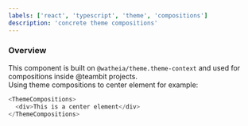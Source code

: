 ```yaml
---
labels: ['react', 'typescript', 'theme', 'compositions']
description: 'concrete theme compositions'
---
```



### Overview

This component is built on `@watheia/theme.theme-context` and used for compositions inside @teambit projects.  
Using theme compositions to center element for example:

```js live
<ThemeCompositions>
  <div>This is a center element</div>
</ThemeCompositions>
```
